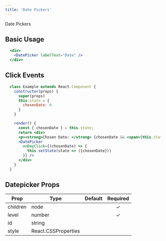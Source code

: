 ```yaml
---
title: 'Date Pickers'
---
```



<DocsHeading to="/design/date-pickers/" type="design">
  Date Pickers
</DocsHeading>

## Basic Usage

```.jsx
  <div>
    <DatePicker labelText="Date" />
  </div>
```

## Click Events

```.jsx
  class Example extends React.Component {
    constructor(props) {
      super(props)
      this.state = {
        chosenDate: 0
      }
    }

    render() {
      const { chosenDate } = this.state;
      return <div>
      <p><strong>Chosen Date: </strong> {chosenDate && <span>{this.state.chosenDate.format('dddd, LL')}</span>}</p>
      <DatePicker
        onDayClick={(chosenDate) => {
          this.setState(state => ({chosenDate}))
        }} />
      </div>
    }
  }
```

## Datepicker Props

| Prop     | Type                | Default | Required |
| -------- | ------------------- | ------- | :------: |
| children | node                |         | &#10003; |
| level    | number              |         | &#10003; |
| id       | string              |         |
| style    | React.CSSProperties |         |

```

```
